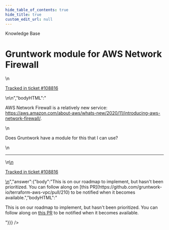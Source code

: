 ```yaml
---
hide_table_of_contents: true
hide_title: true
custom_edit_url: null
---
```



<CenterLayout>
<span class="title">Knowledge Base</span>
<h1>Gruntwork module for AWS Network Firewall</h1>
<GitHub json={{"id":"D_kwDOF8slf84AP4_4","number":481,"author":{"login":"iangrunt"},"title":"Gruntwork module for AWS Network Firewall","body":"\nAWS Network Firewall is a relatively new service: https://aws.amazon.com/about-aws/whats-new/2020/11/introducing-aws-network-firewall/.\r\n\r\nDoes Gruntwork have a module for this that I can use? \r\n\n\n---\n\n<ins datetime=\"2022-06-22T16:58:37Z\">\n  <p><a href=\"https://support.gruntwork.io/hc/requests/108816\">Tracked in ticket #108816</a></p>\n</ins>\n","bodyHTML":"<p dir=\"auto\">AWS Network Firewall is a relatively new service: <a href=\"https://aws.amazon.com/about-aws/whats-new/2020/11/introducing-aws-network-firewall/\" rel=\"nofollow\">https://aws.amazon.com/about-aws/whats-new/2020/11/introducing-aws-network-firewall/</a>.</p>\n<p dir=\"auto\">Does Gruntwork have a module for this that I can use?</p>\n<hr>\n<ins datetime=\"2022-06-22T16:58:37Z\">\n  <p dir=\"auto\"><a href=\"https://support.gruntwork.io/hc/requests/108816\" rel=\"nofollow\">Tracked in ticket #108816</a></p>\n</ins>","answer":{"body":"This is on our roadmap to implement, but hasn't been prioritized. You can follow along on [this PR](https://github.com/gruntwork-io/terraform-aws-vpc/pull/210) to be notified when it becomes available.","bodyHTML":"<p dir=\"auto\">This is on our roadmap to implement, but hasn't been prioritized. You can follow along on <a href=\"https://github.com/gruntwork-io/terraform-aws-vpc/pull/210\">this PR</a> to be notified when it becomes available.</p>"}}} />

</CenterLayout>
  

<!-- ##DOCS-SOURCER-START
{
  "sourcePlugin": "github-discussions",
  "hash": "ede3a9d690b03f3e8f36576adf4d3a23"
}
##DOCS-SOURCER-END -->
